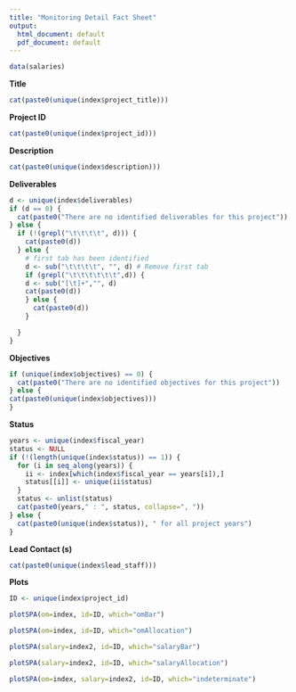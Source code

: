 ```yaml
---
title: "Monitoring Detail Fact Sheet"
output:
  html_document: default
  pdf_document: default
---
```


```r
data(salaries)
```

**Title**

```r
cat(paste0(unique(index$project_title)))
```

**Project ID**

```r
cat(paste0(unique(index$project_id)))
```

**Description**

```r
cat(paste0(unique(index$description)))
```

**Deliverables**

```r
d <- unique(index$deliverables)
if (d == 0) {
  cat(paste0("There are no identified deliverables for this project"))
} else {
  if (!(grepl("\t\t\t\t", d))) {
    cat(paste0(d))
  } else {
    # first tab has been identified
    d <- sub("\t\t\t\t", "", d) # Remove first tab
    if (grepl("\t\t\t\t\t\t",d)) {
    d <- sub("[\t]+","", d)
    cat(paste0(d))
    } else {
      cat(paste0(d))
    }

  }
}
```

**Objectives**

```r
if (unique(index$objectives) == 0) {
  cat(paste0("There are no identified objectives for this project"))
} else {
cat(paste0(unique(index$objectives)))
}
```

**Status**

```r
years <- unique(index$fiscal_year)
status <- NULL
if (!(length(unique(index$status)) == 1)) {
  for (i in seq_along(years)) {
    ii <- index[which(index$fiscal_year == years[i]),]
    status[[i]] <- unique(ii$status)
  }
  status <- unlist(status)
  cat(paste0(years," : ", status, collapse=", "))
} else {
  cat(paste0(unique(index$status)), " for all project years")
}
```

**Lead Contact (s)**

```r
cat(paste0(unique(index$lead_staff)))
```

**Plots**

```r
ID <- unique(index$project_id)
```

```r
plotSPA(om=index, id=ID, which="omBar")
```

```r
plotSPA(om=index, id=ID, which="omAllocation")
```

```r
plotSPA(salary=index2, id=ID, which="salaryBar")
```

```r
plotSPA(salary=index2, id=ID, which="salaryAllocation")
```

```r
plotSPA(om=index, salary=index2, id=ID, which="indeterminate")
```
